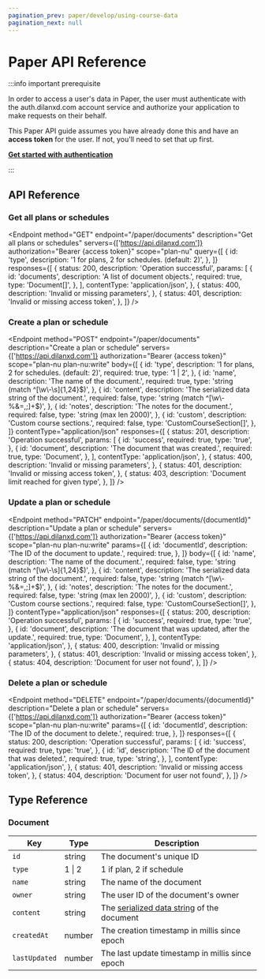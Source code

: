 ```yaml
---
pagination_prev: paper/develop/using-course-data
pagination_next: null
---
```



# Paper API Reference

:::info important prerequisite

In order to access a user's data in Paper, the user must authenticate with the auth.dilanxd.com account service and authorize your application to make requests on their behalf.

This Paper API guide assumes you have already done this and have an **access token** for the user. If not, you'll need to set that up first.

**[Get started with authentication](../../developer/index.md)**

:::

## API Reference

### Get all plans or schedules

<Endpoint
  method="GET"
  endpoint="/paper/documents"
  description="Get all plans or schedules"
  servers={['https://api.dilanxd.com']}
  authorization="Bearer {access token}"
  scope="plan-nu"
  query={[
    {
      id: 'type',
      description: '1 for plans, 2 for schedules. (default: 2)',
    },
  ]}
  responses={[
    {
      status: 200,
      description: 'Operation successful',
      params: [
        {
          id: 'documents',
          description: 'A list of document objects.',
          required: true,
          type: 'Document[]',
        },
      ],
      contentType: 'application/json',
    },
    {
      status: 400,
      description: 'Invalid or missing parameters',
    },
    {
      status: 401,
      description: 'Invalid or missing access token',
    },
  ]}
/>

### Create a plan or schedule

<Endpoint
  method="POST"
  endpoint="/paper/documents"
  description="Create a plan or schedule"
  servers={['https://api.dilanxd.com']}
  authorization="Bearer {access token}"
  scope="plan-nu plan-nu:write"
  body={[
    {
      id: 'type',
      description: '1 for plans, 2 for schedules. (default: 2)',
      required: true,
      type: '1 | 2',
    },
    {
      id: 'name',
      description: 'The name of the document.',
      required: true,
      type: 'string (match ^[\\w\\-\\s]{1,24}$)',
    },
    {
      id: 'content',
      description: 'The serialized data string of the document.',
      required: false,
      type: 'string (match ^[\\w\\-%&=,;]+$)',
    },
    {
      id: 'notes',
      description: 'The notes for the document.',
      required: false,
      type: 'string (max len 2000)',
    },
    {
      id: 'custom',
      description: 'Custom course sections.',
      required: false,
      type: 'CustomCourseSection[]',
    },
  ]}
  contentType="application/json"
  responses={[
    {
      status: 201,
      description: 'Operation successful',
      params: [
        {
          id: 'success',
          required: true,
          type: 'true',
        },
        {
          id: 'document',
          description: 'The document that was created.',
          required: true,
          type: 'Document',
        },
      ],
      contentType: 'application/json',
    },
    {
      status: 400,
      description: 'Invalid or missing parameters',
    },
    {
      status: 401,
      description: 'Invalid or missing access token',
    },
    {
      status: 403,
      description: 'Document limit reached for given type',
    },
  ]}
/>

### Update a plan or schedule

<Endpoint
  method="PATCH"
  endpoint="/paper/documents/{documentId}"
  description="Update a plan or schedule"
  servers={['https://api.dilanxd.com']}
  authorization="Bearer {access token}"
  scope="plan-nu plan-nu:write"
  params={[
    {
      id: 'documentId',
      description: 'The ID of the document to update.',
      required: true,
    },
  ]}
  body={[
    {
      id: 'name',
      description: 'The name of the document.',
      required: false,
      type: 'string (match ^[\\w\\-\\s]{1,24}$)',
    },
    {
      id: 'content',
      description: 'The serialized data string of the document.',
      required: false,
      type: 'string (match ^[\\w\\-%&=,;]+$)',
    },
    {
      id: 'notes',
      description: 'The notes for the document.',
      required: false,
      type: 'string (max len 2000)',
    },
    {
      id: 'custom',
      description: 'Custom course sections.',
      required: false,
      type: 'CustomCourseSection[]',
    },
  ]}
  contentType="application/json"
  responses={[
    {
      status: 200,
      description: 'Operation successful',
      params: [
        {
          id: 'success',
          required: true,
          type: 'true',
        },
        {
          id: 'document',
          description: 'The document that was updated, after the update.',
          required: true,
          type: 'Document',
        },
      ],
      contentType: 'application/json',
    },
    {
      status: 400,
      description: 'Invalid or missing parameters',
    },
    {
      status: 401,
      description: 'Invalid or missing access token',
    },
    {
      status: 404,
      description: 'Document for user not found',
    },
  ]}
/>

### Delete a plan or schedule

<Endpoint
  method="DELETE"
  endpoint="/paper/documents/{documentId}"
  description="Delete a plan or schedule"
  servers={['https://api.dilanxd.com']}
  authorization="Bearer {access token}"
  scope="plan-nu plan-nu:write"
  params={[
    {
      id: 'documentId',
      description: 'The ID of the document to delete.',
      required: true,
    },
  ]}
  responses={[
    {
      status: 200,
      description: 'Operation successful',
      params: [
        {
          id: 'success',
          required: true,
          type: 'true',
        },
        {
          id: 'id',
          description: 'The ID of the document that was deleted.',
          required: true,
          type: 'string',
        },
      ],
      contentType: 'application/json',
    },
    {
      status: 401,
      description: 'Invalid or missing access token',
    },
    {
      status: 404,
      description: 'Document for user not found',
    },
  ]}
/>

## Type Reference

### Document

| Key           | Type   | Description                                                                                 |
| ------------- | ------ | ------------------------------------------------------------------------------------------- |
| `id`          | string | The document's unique ID                                                                    |
| `type`        | 1 \| 2 | 1 if plan, 2 if schedule                                                                    |
| `name`        | string | The name of the document                                                                    |
| `owner`       | string | The user ID of the document's owner                                                         |
| `content`     | string | The [serialized data string](./user-data.md#document-content-serialization) of the document |
| `createdAt`   | number | The creation timestamp in millis since epoch                                                |
| `lastUpdated` | number | The last update timestamp in millis since epoch                                             |
